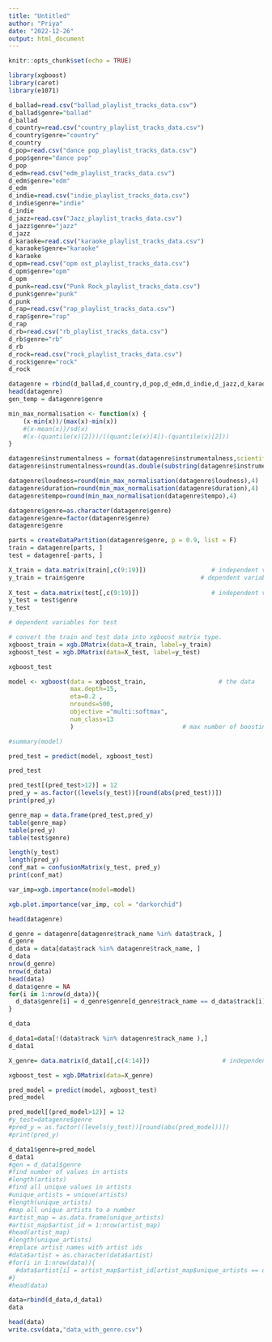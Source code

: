 ```yaml
---
title: "Untitled"
author: "Priya"
date: "2022-12-26"
output: html_document
---
```


```r
knitr::opts_chunk$set(echo = TRUE)
```


```r
library(xgboost)
library(caret)  
library(e1071)    
```

```r
d_ballad=read.csv("ballad_playlist_tracks_data.csv")
d_ballad$genre="ballad"
d_ballad
d_country=read.csv("country_playlist_tracks_data.csv")
d_country$genre="country"
d_country
d_pop=read.csv("dance pop_playlist_tracks_data.csv")
d_pop$genre="dance pop"
d_pop
d_edm=read.csv("edm_playlist_tracks_data.csv")
d_edm$genre="edm"
d_edm
d_indie=read.csv("indie_playlist_tracks_data.csv")
d_indie$genre="indie"
d_indie
d_jazz=read.csv("Jazz_playlist_tracks_data.csv")
d_jazz$genre="jazz"
d_jazz
d_karaoke=read.csv("karaoke_playlist_tracks_data.csv")
d_karaoke$genre="karaoke"
d_karaoke
d_opm=read.csv("opm ost_playlist_tracks_data.csv")
d_opm$genre="opm"
d_opm
d_punk=read.csv("Punk Rock_playlist_tracks_data.csv")
d_punk$genre="punk"
d_punk
d_rap=read.csv("rap_playlist_tracks_data.csv")
d_rap$genre="rap"
d_rap
d_rb=read.csv("rb_playlist_tracks_data.csv")
d_rb$genre="rb"
d_rb
d_rock=read.csv("rock_playlist_tracks_data.csv")
d_rock$genre="rock"
d_rock
```
```r
datagenre = rbind(d_ballad,d_country,d_pop,d_edm,d_indie,d_jazz,d_karaoke,d_opm,d_punk,d_rap,d_rb,d_rock)
head(datagenre)
gen_temp = datagenre$genre
```
```r
min_max_normalisation <- function(x) {
    (x-min(x))/(max(x)-min(x))
    #(x-mean(x))/sd(x)
    #(x-(quantile(x)[2]))/((quantile(x)[4])-(quantile(x)[2]))
}
```

```r
datagenre$instrumentalness = format(datagenre$instrumentalness,scientific = F)
datagenre$instrumentalness=round(as.double(substring(datagenre$instrumentalness,1,8)),4)
```

```r
datagenre$loudness=round(min_max_normalisation(datagenre$loudness),4)
datagenre$duration=round(min_max_normalisation(datagenre$duration),4)
datagenre$tempo=round(min_max_normalisation(datagenre$tempo),4)
```

```r
datagenre$genre=as.character(datagenre$genre)
datagenre$genre=factor(datagenre$genre)
datagenre$genre
```
```r
parts = createDataPartition(datagenre$genre, p = 0.9, list = F)
train = datagenre[parts, ]
test = datagenre[-parts, ]

X_train = data.matrix(train[,c(9:19)])                  # independent variables for train
y_train = train$genre                                # dependent variables for train
  
X_test = data.matrix(test[,c(9:19)])                    # independent variables for test
y_test = test$genre
y_test
```


```r
# dependent variables for test

# convert the train and test data into xgboost matrix type.
xgboost_train = xgb.DMatrix(data=X_train, label=y_train)
xgboost_test = xgb.DMatrix(data=X_test, label=y_test)
```

```r
xgboost_test
```


```r
model <- xgboost(data = xgboost_train,                    # the data   
                 max.depth=15,    
                 eta=0.2 ,
                 nrounds=500,
                 objective ="multi:softmax",
                 num_class=13 
                 )                              # max number of boosting iterations

#summary(model)
```
```r
pred_test = predict(model, xgboost_test)

pred_test
```
```r
pred_test[(pred_test>12)] = 12
pred_y = as.factor((levels(y_test))[round(abs(pred_test))])
print(pred_y)
```


```r
genre_map = data.frame(pred_test,pred_y)
table(genre_map)
table(pred_y)
table(test$genre)
```


```r
length(y_test)
length(pred_y)
conf_mat = confusionMatrix(y_test, pred_y)
print(conf_mat)
```
```r
var_imp=xgb.importance(model=model)
```

```r
xgb.plot.importance(var_imp, col = "darkorchid")
```


```r
head(datagenre)
```




```r
d_genre = datagenre[datagenre$track_name %in% data$track, ]
d_genre
d_data = data[data$track %in% datagenre$track_name, ]
d_data
nrow(d_genre)
nrow(d_data)
head(data)
d_data$genre = NA
for(i in 1:nrow(d_data)){
  d_data$genre[i] = d_genre$genre[d_genre$track_name == d_data$track[i]]
}
```
```r
d_data
```
```r
d_data1=data[!(data$track %in% datagenre$track_name ),]
d_data1
```
```r
X_genre= data.matrix(d_data1[,c(4:14)])                    # independent variables for test
```

```r
xgboost_test = xgb.DMatrix(data=X_genre)
```


```r
pred_model = predict(model, xgboost_test)
pred_model
```
```r
pred_model[(pred_model>12)] = 12
#y_test=datagenre$genre
#pred_y = as.factor((levels(y_test))[round(abs(pred_model))])
#print(pred_y)
```

```r
d_data1$genre=pred_model
d_data1
#gen = d_data1$genre
#find number of values in artists
#length(artists)
#find all unique values in artists
#unique_artists = unique(artists)
#length(unique_artists)
#map all unique artists to a number
#artist_map = as.data.frame(unique_artists)
#artist_map$artist_id = 1:nrow(artist_map)
#head(artist_map)
#length(unique_artists)
#replace artist names with artist ids
#data$artist = as.character(data$artist)
#for(i in 1:nrow(data)){
  #data$artist[i] = artist_map$artist_id[artist_map$unique_artists == data$artist[i]]
#}
#head(data)
```
```r
data=rbind(d_data,d_data1)
data
```



```r
head(data)
write.csv(data,"data_with_genre.csv")
```


